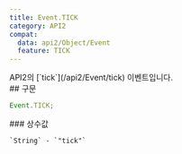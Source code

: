 ```yaml
---
title: Event.TICK
category: API2
compat:
  data: api2/Object/Event
  feature: TICK
---
```


<Section>
  API2의 [`tick`](/api2/Event/tick) 이벤트입니다.
</Section>
<Section>
  ## 구문

  ~~~js
  Event.TICK;
  ~~~

  <Section>
    ### 상수값

    `String` - `"tick"`
  </Section>
</Section>